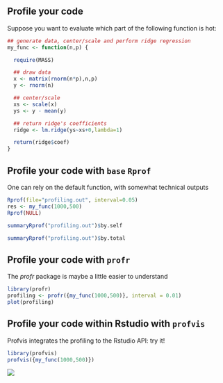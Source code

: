 ## Profile your code

Suppose you want to evaluate which part of the following function is hot:

```r
## generate data, center/scale and perform ridge regression
my_func <- function(n,p) {

  require(MASS)

  ## draw data
  x <- matrix(rnorm(n*p),n,p)
  y <- rnorm(n)

  ## center/scale
  xs <- scale(x)
  ys <- y - mean(y)

  ## return ridge's coefficients
  ridge <- lm.ridge(ys~xs+0,lambda=1)

  return(ridge$coef)
}
```

## Profile your code with `base` `Rprof` {.allowframebreaks}

One can  rely on  the default  \texttt{Rprof} function,  with somewhat
technical outputs
```r
Rprof(file="profiling.out", interval=0.05)
res <- my_func(1000,500)
Rprof(NULL)
```

```r
summaryRprof("profiling.out")$by.self
```

```r
summaryRprof("profiling.out")$by.total
```

## Profile your code with `profr`

The *profr* package is maybe a little easier to understand\dots
```r
library(profr)
profiling <- profr({my_func(1000,500)}, interval = 0.01)
plot(profiling)
```

## Profile your code within Rstudio with `profvis`

Profvis integrates the profiling to the Rstudio API: try it!
```r
library(profvis)
profvis({my_func(1000,500)})
``` 

![](../Rmd_files/profiling/screenshot_profvis.png)

